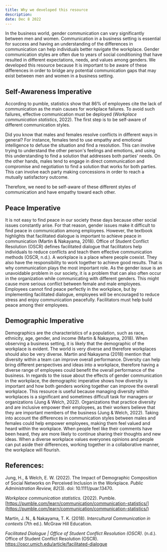 ```yaml
---
title: Why we developed this resource
description:
date: Dec 8 2022
---
```

In the business world, gender communication can vary significantly between men and women. Communication in a business setting is essential for success and having an understanding of the differences in communication can help individuals better navigate the workplace. Gender communication styles are often due to years of social conditioning that have resulted in different expectations, needs, and values among genders. We developed this resource because It is important to be aware of these differences in order to bridge any potential communication gaps that may exist between men and women in a business setting.

## Self-Awareness Imperative

According to pumble, statistics show that 86% of employees cite the lack of communication as the main causes for workplace failures. To avoid such failures, effective communication must be deployed (*Workplace communication statistics*, 2022). The first step is to be self-aware of different communication styles. 

Did you know that males and females resolve conflicts in different ways in general? For instance, females tend to use empathy and emotional intelligence to defuse the situation and find a resolution. This can involve trying to understand the other person's feelings and emotions, and using this understanding to find a solution that addresses both parties' needs. On the other hands, males tend to engage in direct communication and compromise and negotiation to find a solution that works for both parties. This can involve each party making concessions in order to reach a mutually satisfactory outcome.

Therefore, we need to be self-aware of these different styles of communication and have empathy toward each other.

## **Peace Imperative**

It is not easy to find peace in our society these days because other social issues constantly arise. For that reason, gender issues make it difficult to find peace in communication among employees. However, the textbook highlights that facilitated dialogue is important to achieve peace in communication (Martin & Nakayama, 2018). Office of Student Conflict Resolution (OSCR) defines facilitated dialogue that facilitators help individuals to reduce conflicts and teach them effective communication methods (OSCR, n.d.). A workplace is a place where people coexist. They also have the responsibility to work together to achieve good results. That is why communication plays the most important role. As the gender issue is an unavoidable problem in our society, it is a problem that can also often occur in the organization while communicating with different genders. This might cause more serious conflict between female and male employees. Employees cannot find peace perfectly in the workplace, but by implementing facilitated dialogue, employees will be encouraged to reduce stress and enjoy communication peacefully. Facilitators must help build peace among their employees.


## **Demographic Imperative**

Demographics are the characteristics of a population, such as race, ethnicity, age, gender, and income (Martin & Nakayama, 2018).  When observing a business setting, it is likely that the demographic of the workplace is evident.  The world is very diverse and therefore workplaces should also be very diverse.  Martin and Nakayama (2018) mention that diversity within a team can improve overall performance.  Diversity can help bring different perspectives and ideas into a workplace, therefore having a diverse range of employees could benefit the overall performance of the business.  In regards to the issue about the effects of gender communication in the workplace, the demographic imperative shows how diversity is important and how both genders working together can improve the overall workplace.  This resource is useful because managing diversity within workplaces is a significant and sometimes difficult task for managers or organizations (Jung & Welch, 2022).  Organizations that practice diversity and are inclusive empower their employees, as their workers believe that they are important members of the business (Jung & Welch, 2022).  Taking into account the differences in communication styles between males and females could help empower employees, making them feel valued and heard within the workplace.  When people feel like their comments have been heard, they are more likely to continue sharing their thoughts and new ideas.  When a diverse workplace values everyones opinions and people can put aside their differences, working together in a collaborative manner, the workplace will flourish. 

## References:

Jung, H., & Welch, E. W. (2022). The Impact of Demographic Composition of Social Networks on Perceived Inclusion in the Workplace. *Public Administration Review, 82*(3). doi: 10.1111/puar.13470. 

*Workplace communication statistics.* (2022). Pumble. [https://pumble.com/learn/communication/communication-statistics/](https://pumble.com/learn/communication/communication-statistics/)

Martin, J. N., & Nakayama, T. K. (2018). *Intercultural Communication in contexts* (7th ed.). McGraw Hill Education.

*Facilitated Dialogue | Office of Student Conflict Resolution (OSCR)*. (n.d.). Office of Student Conflict Resolution (OSCR). https://oscr.umich.edu/article/facilitated-dialogue